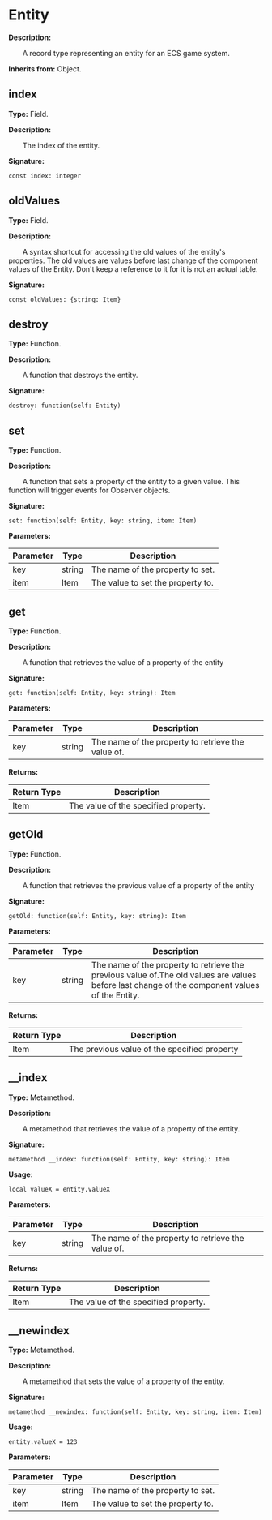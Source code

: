 
# Entity

**Description:**

&emsp;&emsp;A record type representing an entity for an ECS game system.

**Inherits from:** Object.

## index

**Type:** Field.

**Description:**

&emsp;&emsp;The index of the entity.

**Signature:**
```tl
const index: integer
```

## oldValues

**Type:** Field.

**Description:**

&emsp;&emsp;A syntax shortcut for accessing the old values of the entity's properties.
The old values are values before last change of the component values of the Entity.
Don't keep a reference to it for it is not an actual table.

**Signature:**
```tl
const oldValues: {string: Item}
```

## destroy

**Type:** Function.

**Description:**

&emsp;&emsp;A function that destroys the entity.

**Signature:**
```tl
destroy: function(self: Entity)
```

## set

**Type:** Function.

**Description:**

&emsp;&emsp;A function that sets a property of the entity to a given value.
This function will trigger events for Observer objects.

**Signature:**
```tl
set: function(self: Entity, key: string, item: Item)
```

**Parameters:**

| Parameter | Type | Description |
| --- | --- | --- |
| key | string | The name of the property to set. |
| item | Item | The value to set the property to. |

## get

**Type:** Function.

**Description:**

&emsp;&emsp;A function that retrieves the value of a property of the entity

**Signature:**
```tl
get: function(self: Entity, key: string): Item
```

**Parameters:**

| Parameter | Type | Description |
| --- | --- | --- |
| key | string | The name of the property to retrieve the value of. |

**Returns:**

| Return Type | Description |
| --- | --- |
| Item | The value of the specified property. |

## getOld

**Type:** Function.

**Description:**

&emsp;&emsp;A function that retrieves the previous value of a property of the entity

**Signature:**
```tl
getOld: function(self: Entity, key: string): Item
```

**Parameters:**

| Parameter | Type | Description |
| --- | --- | --- |
| key | string | The name of the property to retrieve the previous value of.The old values are values before last change of the component values of the Entity. |

**Returns:**

| Return Type | Description |
| --- | --- |
| Item | The previous value of the specified property |

## __index

**Type:** Metamethod.

**Description:**

&emsp;&emsp;A metamethod that retrieves the value of a property of the entity.

**Signature:**
```tl
metamethod __index: function(self: Entity, key: string): Item
```

**Usage:**
```tl
local valueX = entity.valueX
```

**Parameters:**

| Parameter | Type | Description |
| --- | --- | --- |
| key | string | The name of the property to retrieve the value of. |

**Returns:**

| Return Type | Description |
| --- | --- |
| Item | The value of the specified property. |

## __newindex

**Type:** Metamethod.

**Description:**

&emsp;&emsp;A metamethod that sets the value of a property of the entity.

**Signature:**
```tl
metamethod __newindex: function(self: Entity, key: string, item: Item)
```

**Usage:**
```tl
entity.valueX = 123
```

**Parameters:**

| Parameter | Type | Description |
| --- | --- | --- |
| key | string | The name of the property to set. |
| item | Item | The value to set the property to. |